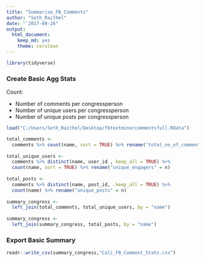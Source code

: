 ---
title: "Summarise_FB_Comments"
author: "Seth_Raithel"
date: "`2017-09-26"
output: 
  html_document: 
    keep_md: yes
    theme: cerulean
---

```{r, echo=FALSE, warning=FALSE, message=FALSE}
library(tidyverse)
```


### Create Basic Agg Stats

Count:

- Number of comments per congressperson
- Number of unique users per congressperson
- Number of unique posts per congressperson

```{r}


load("C:/Users/Seth_Raithel/Desktop/fbtextmine/commentsfull.RData")

total_comments <-
  comments %>% count(name, sort = TRUE) %>% rename("total_no_of_comments" = n)
  
total_unique_users <-
  comments %>% distinct(name, user_id , keep_all = TRUE) %>%
  count(name, sort = TRUE) %>% rename("unique_engagers" = n)
  
total_posts <-
  comments %>% distinct(name, post_id, .keep_all = TRUE) %>%
  count(name) %>% rename("unique_posts" = n)
  
summary_congress <-
  left_join(total_comments, total_unique_users, by = "name")
  
summary_congress <-
  left_join(summary_congress, total_posts, by = "name")

```


### Export Basic Summary

```{r}
readr::write_csv(summary_congress,"Cali_FB_Comment_Stats.csv")
```


